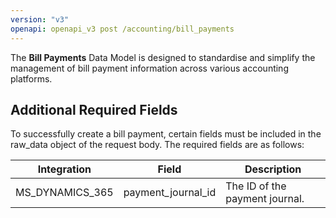 ```yaml
---
version: "v3"
openapi: openapi_v3 post /accounting/bill_payments
---
```


The **Bill Payments** Data Model is designed to standardise and simplify the management of bill payment information across various accounting platforms.

## Additional Required Fields

To successfully create a bill payment, certain fields must be included in the raw_data object of the request body. The required fields are as follows:

| Integration     | Field              | Description                    |
| --------------- | ------------------ | ------------------------------ |
| MS_DYNAMICS_365 | payment_journal_id | The ID of the payment journal. |
